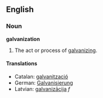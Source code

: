 ==English==

===Noun===

'''galvanization'''

#The act or process of [[galvanize|galvanizing]].

====Translations====
* Catalan: [[galvanització]]
* German: [[Galvanisierung]]
* Latvian: [[galvanizācija]] ''f''